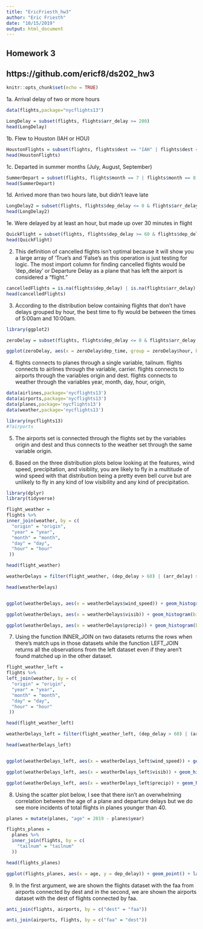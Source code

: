 ---
title: "EricFriesth_hw3"
author: "Eric Friesth"
date: "10/15/2019"
output: html_document
---

## Homework 3
## https://github.com/ericf8/ds202_hw3

```{r setup, include=FALSE}
knitr::opts_chunk$set(echo = TRUE)
```
1a. Arrival delay of two or more hours
```{r}

data(flights,package="nycflights13")

LongDelay = subset(flights, flights$arr_delay >= 200)
head(LongDelay)

```
1b. Flew to Houston (IAH or HOU)
```{r}

HoustonFlights = subset(flights, flights$dest == "IAH" | flights$dest == "HOU")
head(HoustonFlights)

```
1c. Departed in summer months (July, August, September)
```{r}

SummerDepart = subset(flights, flights$month == 7 | flights$month == 8 | flights$month == 9)
head(SummerDepart)

```
1d. Arrived more than two hours late, but didn't leave late
```{r}
LongDelay2 = subset(flights, flights$dep_delay <= 0 & flights$arr_delay >= 120)
head(LongDelay2)
```
1e. Were delayed by at least an hour, but made up over 30 minutes in flight
```{r}

QuickFlight = subset(flights, flights$dep_delay >= 60 & flights$dep_delay - flights$arr_delay > 30)
head(QuickFlight)

```
2. This definition of cancelled flights isn't optimal because it will show you a large array of 'True's and 'False's as this operation is just testing for logic. The most import column for finding cancelled flights would be 'dep_delay' or Departure Delay as a plane that has left the airport is considered a "flight."

```{r}

cancelledFlights = is.na(flights$dep_delay) | is.na(flights$arr_delay)
head(cancelledFlights)

```
3. According to the distribution below containing flights that don't have delays grouped by hour, the best time to fly would be between the times of 5:00am and 10:00am.

```{r}

library(ggplot2)

zeroDelay = subset(flights, flights$dep_delay <= 0 & flights$arr_delay <= 0) #created a subset of flights containing only flights with 0 delay or early departures/arrivals

ggplot(zeroDelay, aes(x = zeroDelay$dep_time, group = zeroDelay$hour, bins = 24)) + geom_histogram() + labs(title = "Distribution of Flights with No Delay by Hour", x = "Departure Time (Hour)", y = "Frequency of Flight") + scale_x_continuous(limits=c(0, 2400))


```
4.
flights connects to planes through a single variable, tailnum.
flights connects to airlines through the variable, carrier.
flights connects to airports through the variables origin and dest.
flights connects to weather through the variables year, month, day, hour, origin, 

```{r}

data(airlines,package='nycflights13')
data(airports,package='nycflights13')
data(planes,package='nycflights13')
data(weather,package='nycflights13')

```

```{r}

library(nycflights13)
#?airports

```
5. The airports set is connected through the flights set by the variables origin and dest and thus connects to the weather set through the same variable origin.

6. Based on the three distribution plots below looking at the features, wind speed, precipitation, and visiblity, you are likely to fly in a multitude of wind speed with that distribution being a pretty even bell curve but are unlikely to fly in any kind of low visibility and any kind of precipitation.

```{r}

library(dplyr)
library(tidyverse)

flight_weather = 
flights %>%
inner_join(weather, by = c(
  "origin" = "origin",
  "year" = "year",
  "month" = "month",
  "day" = "day",
  "hour" = "hour"
 ))

head(flight_weather)

weatherDelays = filter(flight_weather, (dep_delay > 60) | (arr_delay) > 60)

head(weatherDelays)


ggplot(weatherDelays, aes(x = weatherDelays$wind_speed)) + geom_histogram(bins = 15) + labs(title = "Distribution of Frequency of Flights by Different Wind Speeds", x = "Wind Speed (Miles per Hour)", y = "Frequency of Flights")

ggplot(weatherDelays, aes(x = weatherDelays$visib)) + geom_histogram(bins = 10) + labs(title = "Distribution of Frequency of Flights by Different Levels of Visibility", x = "Visibility (miles)", y = "Frequency of Flights")

ggplot(weatherDelays, aes(x = weatherDelays$precip)) + geom_histogram(bins = 15) + labs(title = "Distribution of Frequency of Flights by Different Levels of Precipitation", x = "Precipitation (inches)", y = "Frequency of Flights")

```

7. Using the function INNER_JOIN on two datasets returns the rows when there's match ups in those datasets while the function LEFT_JOIN returns all the observations from the left dataset even if they aren't found matched up in the other dataset. 

```{r}


flight_weather_left = 
flights %>%
left_join(weather, by = c(
  "origin" = "origin",
  "year" = "year",
  "month" = "month",
  "day" = "day",
  "hour" = "hour"
 ))

head(flight_weather_left)

weatherDelays_left = filter(flight_weather_left, (dep_delay > 60) | (arr_delay) > 60)

head(weatherDelays_left)


ggplot(weatherDelays_left, aes(x = weatherDelays_left$wind_speed)) + geom_histogram(bins = 15) + labs(title = "Distribution of Frequency of Flights by Different Wind Speeds", x = "Wind Speed (Miles per Hour)", y = "Frequency of Flights")

ggplot(weatherDelays_left, aes(x = weatherDelays_left$visib)) + geom_histogram(bins = 10) + labs(title = "Distribution of Frequency of Flights by Different Levels of Visibility", x = "Visibility (miles)", y = "Frequency of Flights")

ggplot(weatherDelays_left, aes(x = weatherDelays_left$precip)) + geom_histogram(bins = 15) + labs(title = "Distribution of Frequency of Flights by Different Levels of Precipitation", x = "Precipitation (inches)", y = "Frequency of Flights")

```

8. Using the scatter plot below, I see that there isn't an overwhelming correlation between the age of a plane and departure delays but we do see more incidents of total flights in planes younger than 40.

```{r}

planes = mutate(planes, "age" = 2019 - planes$year)

flights_planes =
  planes %>% 
  inner_join(flights, by = c(
    "tailnum" = "tailnum"
  ))

head(flights_planes)

ggplot(flights_planes, aes(x = age, y = dep_delay)) + geom_point() + labs()


```

9. In the first argument, we are shown the flights dataset with the faa from airports connected by dest 
and in the second, we are shown the airports dataset with the dest of flights connected by faa. 

```{r}

anti_join(flights, airports, by = c("dest" = "faa"))

anti_join(airports, flights, by = c("faa" = "dest"))

```





























